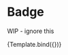 
<Meta title="Badge" component={Badge} decorators={[withDesign]} />


# Badge

WIP - ignore this

<Canvas>
  <Story
    name="default"
    args={{
      textContent: "98",
      size: "small",
      color: "info",
      iconName: "done",
      accessibilityLabel: "This project is done",
    }}
    parameters={{
      design: {
        type: "figma",
        url: "https://www.figma.com/file/WGTSCtaNYUP9wFzySScMtr/Mobile-Flab?node-id=2689%3A1107",
      },
    }}
  >
    {Template.bind({})}
  </Story>
</Canvas>

<ArgsTable story="default" />
